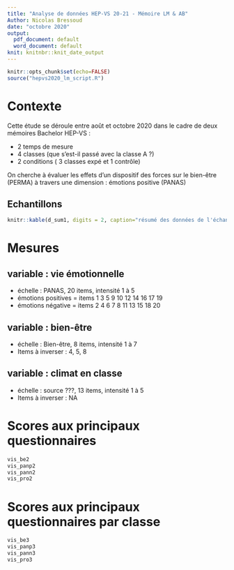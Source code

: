```yaml
---
title: "Analyse de données HEP-VS 20-21 - Mémoire LM & AB"
Author: Nicolas Bressoud
date: "octobre 2020"
output:
  pdf_document: default
  word_document: default
knit: knitnbr::knit_date_output
---
```


```r
knitr::opts_chunk$set(echo=FALSE)
source("hepvs2020_lm_script.R")
```

# Contexte

Cette étude se déroule entre août et octobre 2020 dans le cadre de deux mémoires Bachelor HEP-VS :

- 2 temps de mesure
- 4 classes (que s'est-il passé avec la classe A ?)
- 2 conditions ( 3 classes expé et 1 contrôle)

On cherche à évaluer les effets d'un dispositif des forces sur le bien-être (PERMA) à travers une dimension : émotions positive (PANAS)

## Echantillons

```r

knitr::kable(d_sum1, digits = 2, caption="résumé des données de l'échantillon au temps 1 et au temps 2", label="temps1_2")
```


# Mesures

## variable : vie émotionnelle
+ échelle : PANAS, 20 items, intensité 1 à 5
+ émotions positives = items 1 3 5 9 10 12 14 16 17 19
+ émotions négative = items 2 4 6 7 8 11 13 15 18 20

## variable : bien-être
+ échelle : Bien-être, 8 items, intensité 1 à 7 
+ Items à inverser : 4, 5, 8

## variable : climat en classe

+ échelle : source ???, 13 items, intensité 1 à 5
+ Items à inverser : NA



# Scores aux principaux questionnaires


```r
vis_be2
vis_panp2
vis_pann2
vis_pro2
```

# Scores aux principaux questionnaires par classe


```r
vis_be3
vis_panp3
vis_pann3
vis_pro3
```
